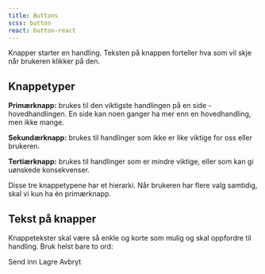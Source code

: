 ```yaml
---
title: Buttons
scss: button
react: button-react
---
```



<Example />

Knapper starter en handling. Teksten på knappen forteller hva som vil skje når brukeren klikker på den.

## Knappetyper

**Primærknapp:** brukes til den viktigste handlingen på en side - hovedhandlingen. En side kan noen ganger ha mer enn en hovedhandling, men ikke mange.

**Sekundærknapp:** brukes til handlinger som ikke er like viktige for oss eller brukeren.

**Tertiærknapp:** brukes til handlinger som er mindre viktige, eller som kan gi uønskede konsekvenser.

Disse tre knappetypene har et hierarki. Når brukeren har flere valg samtidig, skal vi kun ha én primærknapp.

## Tekst på knapper

Knappetekster skal være så enkle og korte som mulig og skal oppfordre til handling. Bruk helst bare to ord:

<PrimaryButton className="jkl-spacing--right-2">Send inn</PrimaryButton>
<SecondaryButton className="jkl-spacing--right-2">Lagre</SecondaryButton>
<TertiaryButton>Avbryt</TertiaryButton>
